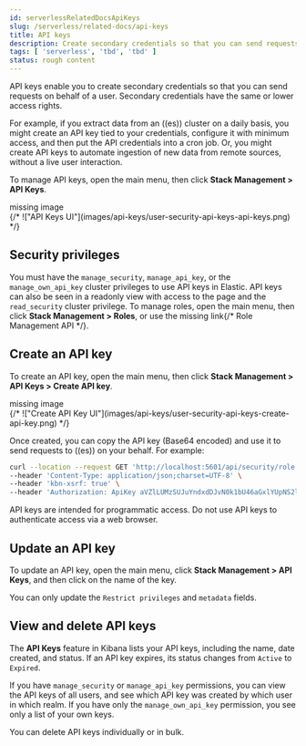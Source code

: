 ```yaml
---
id: serverlessRelatedDocsApiKeys
slug: /serverless/related-docs/api-keys
title: API keys
description: Create secondary credentials so that you can send requests on behalf of the user. Secondary credentials have the same or lower access rights.
tags: [ 'serverless', 'tbd', 'tbd' ]
status: rough content
---
```



<RoughContent />

<div id="api-keys"></div>

API keys enable you to create secondary credentials so that you can send
requests on behalf of a user. Secondary credentials have
the same or lower access rights.

For example, if you extract data from an ((es)) cluster on a daily
basis, you might create an API key tied to your credentials,
configure it with minimum access,
and then put the API credentials into a cron job.
Or, you might create API keys to automate ingestion of new data from
remote sources, without a live user interaction.

To manage API keys, open the main menu, then click **Stack Management > API Keys**.

<div style={{ backgroundColor: "#F1F4FA", width: "100%", height: "250px", textAlign: "center", paddingTop: "110px", marginBottom: "20px" }}><DocIcon type="image" title="missing image"/> missing image</div>
{/* !["API Keys UI"](images/api-keys/user-security-api-keys-api-keys.png) */}

<div id="api-keys-security-privileges"></div>

## Security privileges

You must have the `manage_security`, `manage_api_key`, or the `manage_own_api_key` 
cluster privileges to use API keys in Elastic.  API keys can also be seen in a readonly view with access to the page and the `read_security` cluster privilege. To manage roles, open the main menu, then click 
**Stack Management > Roles**, or use the <DocBadge><DocIcon size="s" type="unlink" title="missing link"/> missing link</DocBadge>{/*  <DocLink id="enKibanaRoleManagementApi">Role Management API</DocLink> */}. 

<div id="create-api-key"></div>

## Create an API key

To create an API key, open the main menu, then click **Stack Management > API Keys > Create API key**.

<div style={{ backgroundColor: "#F1F4FA", width: "100%", height: "250px", textAlign: "center", paddingTop: "110px", marginBottom: "20px" }}><DocIcon type="image" title="missing image"/> missing image</div>
{/* !["Create API Key UI"](images/api-keys/user-security-api-keys-create-api-key.png) */}

Once created, you can copy the API key (Base64 encoded) and use it to send requests to ((es)) on your behalf. For example:

```bash
curl --location --request GET 'http://localhost:5601/api/security/role' \
--header 'Content-Type: application/json;charset=UTF-8' \
--header 'kbn-xsrf: true' \
--header 'Authorization: ApiKey aVZlLUMzSUJuYndxdDJvN0k1bU46aGxlYUpNS2lTa2FKeVZua1FnY1VEdw==' \
```

<DocCallOut title="Important" color="warning">

API keys are intended for programmatic access. Do not use API keys to authenticate access via a web browser.

</DocCallOut>

<div id="udpate-api-key"></div>

## Update an API key

To update an API key, open the main menu, click **Stack Management > API Keys**, and then click on the name of the key.

You can only update the `Restrict privileges` and `metadata` fields.

<div id="view-api-keys"></div>

## View and delete API keys

The **API Keys** feature in Kibana lists your API keys, including the name, date created, and status. If an API key expires, its status changes from `Active` to `Expired`.

If you have `manage_security` or `manage_api_key` permissions,
you can view the API keys of all users, and see which API key was
created by which user in which realm.
If you have only the `manage_own_api_key` permission, you see only a list of your own keys.

You can delete API keys individually or in bulk.
